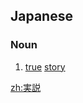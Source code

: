 ==Japanese==
{{ja-kanjitab|じつ|k1=じっ|せつ|yomi=o}}

===Noun===
{{ja-noun|じっせつ}}

# [[true]] [[story]]

[[zh:実説]]